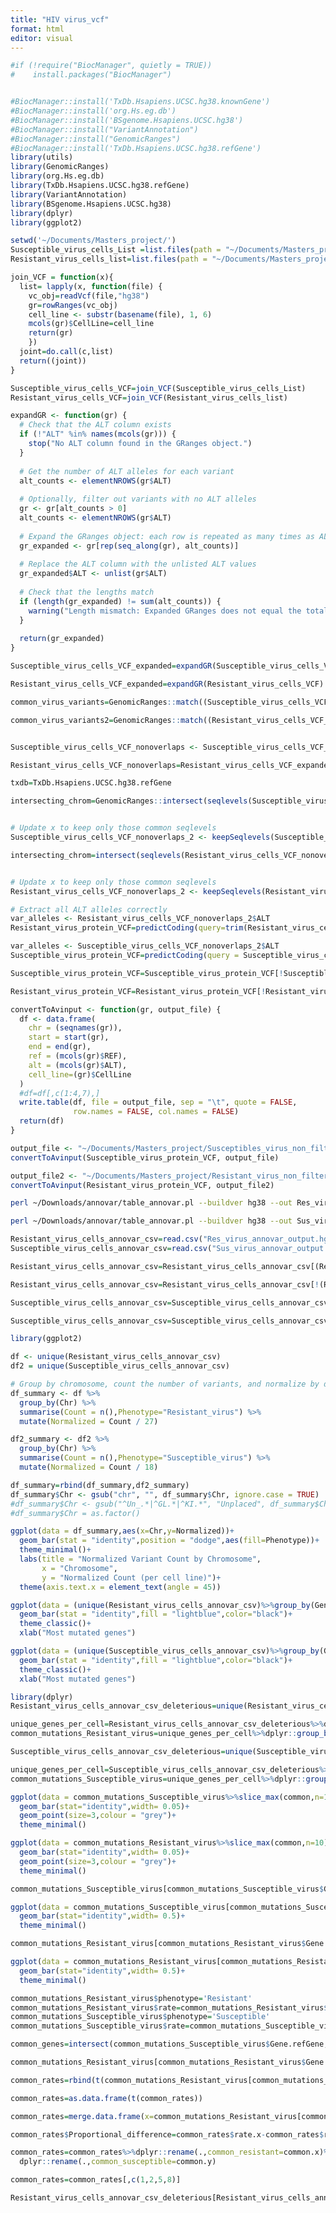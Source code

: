 ```yaml
---
title: "HIV virus_vcf"
format: html
editor: visual
---
```



```r
#if (!require("BiocManager", quietly = TRUE))
#    install.packages("BiocManager")


#BiocManager::install('TxDb.Hsapiens.UCSC.hg38.knownGene')
#BiocManager::install('org.Hs.eg.db')
#BiocManager::install('BSgenome.Hsapiens.UCSC.hg38')
#BiocManager::install("VariantAnnotation")
#BiocManager::install("GenomicRanges")
#BiocManager::install('TxDb.Hsapiens.UCSC.hg38.refGene')
library(utils)
library(GenomicRanges)
library(org.Hs.eg.db)
library(TxDb.Hsapiens.UCSC.hg38.refGene)
library(VariantAnnotation)
library(BSgenome.Hsapiens.UCSC.hg38)
library(dplyr)
library(ggplot2)
```



```r
setwd('~/Documents/Masters_project/')
Susceptible_virus_cells_List =list.files(path = "~/Documents/Masters_project/inputs/VCF/Virus/Susceptible",full.names = T)
Resistant_virus_cells_list=list.files(path = "~/Documents/Masters_project/inputs/VCF/Virus/Resistant",full.names = T)
```


```r
join_VCF = function(x){
  list= lapply(x, function(file) {
    vc_obj=readVcf(file,"hg38")
    gr=rowRanges(vc_obj)
    cell_line <- substr(basename(file), 1, 6)
    mcols(gr)$CellLine=cell_line
    return(gr)
    })
  joint=do.call(c,list)
  return((joint))
}
```

```r
Susceptible_virus_cells_VCF=join_VCF(Susceptible_virus_cells_List)
Resistant_virus_cells_VCF=join_VCF(Resistant_virus_cells_list)
```

```r
expandGR <- function(gr) {
  # Check that the ALT column exists
  if (!"ALT" %in% names(mcols(gr))) {
    stop("No ALT column found in the GRanges object.")
  }
  
  # Get the number of ALT alleles for each variant
  alt_counts <- elementNROWS(gr$ALT)
  
  # Optionally, filter out variants with no ALT alleles
  gr <- gr[alt_counts > 0]
  alt_counts <- elementNROWS(gr$ALT)
  
  # Expand the GRanges object: each row is repeated as many times as ALT alleles
  gr_expanded <- gr[rep(seq_along(gr), alt_counts)]
  
  # Replace the ALT column with the unlisted ALT values
  gr_expanded$ALT <- unlist(gr$ALT)
  
  # Check that the lengths match
  if (length(gr_expanded) != sum(alt_counts)) {
    warning("Length mismatch: Expanded GRanges does not equal the total number of ALT alleles.")
  }
  
  return(gr_expanded)
}
```

```r

Susceptible_virus_cells_VCF_expanded=expandGR(Susceptible_virus_cells_VCF)

Resistant_virus_cells_VCF_expanded=expandGR(Resistant_virus_cells_VCF)
```


```r
common_virus_variants=GenomicRanges::match((Susceptible_virus_cells_VCF_expanded),(Resistant_virus_cells_VCF_expanded))

common_virus_variants2=GenomicRanges::match((Resistant_virus_cells_VCF_expanded),(Susceptible_virus_cells_VCF_expanded))


Susceptible_virus_cells_VCF_nonoverlaps <- Susceptible_virus_cells_VCF_expanded[is.na(common_virus_variants)]

Resistant_virus_cells_VCF_nonoverlaps=Resistant_virus_cells_VCF_expanded[is.na(common_virus_variants2)]
```

```r
txdb=TxDb.Hsapiens.UCSC.hg38.refGene

intersecting_chrom=GenomicRanges::intersect(seqlevels(Susceptible_virus_cells_VCF_nonoverlaps),seqlevels(BSgenome.Hsapiens.UCSC.hg38))


# Update x to keep only those common seqlevels
Susceptible_virus_cells_VCF_nonoverlaps_2 <- keepSeqlevels(Susceptible_virus_cells_VCF_nonoverlaps, intersecting_chrom,pruning.mode = "coarse")
```

```r
intersecting_chrom=intersect(seqlevels(Resistant_virus_cells_VCF_nonoverlaps),seqlevels(BSgenome.Hsapiens.UCSC.hg38))


# Update x to keep only those common seqlevels
Resistant_virus_cells_VCF_nonoverlaps_2 <- keepSeqlevels(Resistant_virus_cells_VCF_nonoverlaps, intersecting_chrom,pruning.mode = "coarse")
```

```r
# Extract all ALT alleles correctly
var_alleles <- Resistant_virus_cells_VCF_nonoverlaps_2$ALT
Resistant_virus_protein_VCF=predictCoding(query=trim(Resistant_virus_cells_VCF_nonoverlaps_2),subject = txdb,seqSource=BSgenome.Hsapiens.UCSC.hg38,varAllele = var_alleles)
```

```r
var_alleles <- Susceptible_virus_cells_VCF_nonoverlaps_2$ALT
Susceptible_virus_protein_VCF=predictCoding(query = Susceptible_virus_cells_VCF_nonoverlaps_2,subject = txdb,seqSource=BSgenome.Hsapiens.UCSC.hg38,varAllele = var_alleles)
```

```r
Susceptible_virus_protein_VCF=Susceptible_virus_protein_VCF[!Susceptible_virus_protein_VCF$ALT=='']

Resistant_virus_protein_VCF=Resistant_virus_protein_VCF[!Resistant_virus_protein_VCF$ALT=='']

```

```r
convertToAvinput <- function(gr, output_file) {
  df <- data.frame(
    chr = (seqnames(gr)),
    start = start(gr),
    end = end(gr),
    ref = (mcols(gr)$REF),
    alt = (mcols(gr)$ALT),
    cell_line=(gr)$CellLine
  )
  #df=df[,c(1:4,7),]
  write.table(df, file = output_file, sep = "\t", quote = FALSE,
              row.names = FALSE, col.names = FALSE)
  return(df)
}

output_file <- "~/Documents/Masters_project/Susceptibles_virus_non_filtered.avinput"
convertToAvinput(Susceptible_virus_protein_VCF, output_file)

output_file2 <- "~/Documents/Masters_project/Resistant_virus_non_filtered.avinput"
convertToAvinput(Resistant_virus_protein_VCF, output_file2)
```

```bash
perl ~/Downloads/annovar/table_annovar.pl --buildver hg38 --out Res_virus_annovar_output --remove --protocol refGene,gnomad41_exome,clinvar_20140902,esp6500siv2_ea,dbnsfp42c --operation g,f,f,f,f --nastring "." --otherinfo --csvout  /Users/yoofilarbi/Documents/Masters_project/Resistant_virus_non_filtered.avinput /Users/yoofilarbi/Downloads/annovar/humandb

```

```bash
perl ~/Downloads/annovar/table_annovar.pl --buildver hg38 --out Sus_virus_annovar_output --remove --protocol refGene,gnomad41_exome,clinvar_20140902,esp6500siv2_ea,dbnsfp42c --operation g,f,f,f,f --nastring "." --otherinfo --csvout  /Users/yoofilarbi/Documents/Masters_project/Susceptibles_virus_non_filtered.avinput /Users/yoofilarbi/Downloads/annovar/humandb

```



```r
Resistant_virus_cells_annovar_csv=read.csv("Res_virus_annovar_output.hg38_multianno.csv")
Susceptible_virus_cells_annovar_csv=read.csv("Sus_virus_annovar_output.hg38_multianno.csv")
```

```r
Resistant_virus_cells_annovar_csv=Resistant_virus_cells_annovar_csv[(Resistant_virus_cells_annovar_csv$Func.refGene=="exonic"|Resistant_virus_cells_annovar_csv$Func.refGene=="exonic;splicing"),]

Resistant_virus_cells_annovar_csv=Resistant_virus_cells_annovar_csv[!(Resistant_virus_cells_annovar_csv$ExonicFunc.refGene=="synonymous SNV"|Resistant_virus_cells_annovar_csv$ExonicFunc.refGene=="unknown"|Resistant_virus_cells_annovar_csv$Chr=="chrUn_GL000195v1"),]
```

```r
Susceptible_virus_cells_annovar_csv=Susceptible_virus_cells_annovar_csv[(Susceptible_virus_cells_annovar_csv$Func.refGene=="exonic"|Susceptible_virus_cells_annovar_csv$Func.refGene=="exonic;splicing"),]

Susceptible_virus_cells_annovar_csv=Susceptible_virus_cells_annovar_csv[!(Susceptible_virus_cells_annovar_csv$ExonicFunc.refGene=="synonymous SNV"|Susceptible_virus_cells_annovar_csv$ExonicFunc.refGene=="unknown"|Susceptible_virus_cells_annovar_csv$Chr=="chrUn_GL000195v1"),]
```

```r
library(ggplot2)

df <- unique(Resistant_virus_cells_annovar_csv)
df2 = unique(Susceptible_virus_cells_annovar_csv)

# Group by chromosome, count the number of variants, and normalize by dividing by 16
df_summary <- df %>%
  group_by(Chr) %>%
  summarise(Count = n(),Phenotype="Resistant_virus") %>%
  mutate(Normalized = Count / 27)

df2_summary <- df2 %>%
  group_by(Chr) %>%
  summarise(Count = n(),Phenotype="Susceptible_virus") %>%
  mutate(Normalized = Count / 18)

df_summary=rbind(df_summary,df2_summary)
df_summary$Chr <- gsub("chr", "", df_summary$Chr, ignore.case = TRUE)
#df_summary$Chr <- gsub("^Un_.*|^GL.*|^KI.*", "Unplaced", df_summary$Chr)
#df_summary$Chr = as.factor()


```

```r
ggplot(data = df_summary,aes(x=Chr,y=Normalized))+
  geom_bar(stat = "identity",position = "dodge",aes(fill=Phenotype))+
  theme_minimal()+
  labs(title = "Normalized Variant Count by Chromosome",
       x = "Chromosome",
       y = "Normalized Count (per cell line)")+
  theme(axis.text.x = element_text(angle = 45))
```

```r
ggplot(data = (unique(Resistant_virus_cells_annovar_csv)%>%group_by(Gene.refGene)%>%summarise(Count=n())%>%slice_max(Count,n=20)),aes(x=Gene.refGene,y = Count))+
  geom_bar(stat = "identity",fill = "lightblue",color="black")+
  theme_classic()+
  xlab("Most mutated genes")
```


```r
ggplot(data = (unique(Susceptible_virus_cells_annovar_csv)%>%group_by(Gene.refGene)%>%summarise(Count=n())%>%slice_max(Count,n=20)),aes(x=Gene.refGene,y = Count))+
  geom_bar(stat = "identity",fill = "lightblue",color="black")+
  theme_classic()+
  xlab("Most mutated genes")
```

```r
library(dplyr)
Resistant_virus_cells_annovar_csv_deleterious=unique(Resistant_virus_cells_annovar_csv[Resistant_virus_cells_annovar_csv$SIFT_pred=="D"|Resistant_virus_cells_annovar_csv$PROVEAN_pred=="D",])

unique_genes_per_cell=Resistant_virus_cells_annovar_csv_deleterious%>%dplyr::distinct(Gene.refGene,Otherinfo1)
common_mutations_Resistant_virus=unique_genes_per_cell%>%dplyr::group_by(Gene.refGene)%>%dplyr::summarise(common=n())%>%arrange(desc(common))
```

```r
Susceptible_virus_cells_annovar_csv_deleterious=unique(Susceptible_virus_cells_annovar_csv[Susceptible_virus_cells_annovar_csv$SIFT_pred=="D"|Susceptible_virus_cells_annovar_csv$PROVEAN_pred=="D",])

unique_genes_per_cell=Susceptible_virus_cells_annovar_csv_deleterious%>%dplyr::distinct(Gene.refGene,Otherinfo1)
common_mutations_Susceptible_virus=unique_genes_per_cell%>%dplyr::group_by(Gene.refGene)%>%dplyr::summarise(common=n())%>%arrange(desc(common))
```

```r
ggplot(data = common_mutations_Susceptible_virus%>%slice_max(common,n=10),aes(x=Gene.refGene,y=common))+
  geom_bar(stat="identity",width= 0.05)+
  geom_point(size=3,colour = "grey")+
  theme_minimal()
```

```r
ggplot(data = common_mutations_Resistant_virus%>%slice_max(common,n=10),aes(x=Gene.refGene,y=common))+
  geom_bar(stat="identity",width= 0.05)+
  geom_point(size=3,colour = "grey")+
  theme_minimal()
```


```r
common_mutations_Susceptible_virus[common_mutations_Susceptible_virus$Gene.refGene %in%(setdiff(common_mutations_Susceptible_virus$Gene.refGene,common_mutations_Resistant_virus$Gene.refGene)),]
```

```r
ggplot(data = common_mutations_Susceptible_virus[common_mutations_Susceptible_virus$Gene.refGene %in%(setdiff(common_mutations_Susceptible_virus$Gene.refGene,common_mutations_Resistant_virus$Gene.refGene)),]%>%slice_max(common,n=12),aes(x=Gene.refGene,y=common))+
  geom_bar(stat="identity",width= 0.5)+
  theme_minimal()
```

```r
common_mutations_Resistant_virus[common_mutations_Resistant_virus$Gene.refGene %in%(setdiff(common_mutations_Resistant_virus$Gene.refGene,common_mutations_Susceptible_virus$Gene.refGene)),]
```

```r
ggplot(data = common_mutations_Resistant_virus[common_mutations_Resistant_virus$Gene.refGene %in%(setdiff(common_mutations_Resistant_virus$Gene.refGene,common_mutations_Susceptible_virus$Gene.refGene)),]%>%slice_max(common,n=12),aes(x=Gene.refGene,y=common))+
  geom_bar(stat="identity",width= 0.5)+
  theme_minimal()

```

```r
common_mutations_Resistant_virus$phenotype='Resistant'
common_mutations_Resistant_virus$rate=common_mutations_Resistant_virus$common/length(Resistant_virus_cells_list)
common_mutations_Susceptible_virus$phenotype='Susceptible'
common_mutations_Susceptible_virus$rate=common_mutations_Susceptible_virus$common/length(Susceptible_virus_cells_List)
```

```r
common_genes=intersect(common_mutations_Susceptible_virus$Gene.refGene,common_mutations_Resistant_virus$Gene.refGene)
```

```r
common_mutations_Resistant_virus[common_mutations_Resistant_virus$Gene.refGene%in%common_genes,]
```


```r
common_rates=rbind(t(common_mutations_Resistant_virus[common_mutations_Resistant_virus$Gene.refGene%in%common_genes,]),t(common_mutations_Susceptible_virus[common_mutations_Susceptible_virus$Gene.refGene%in%common_genes,]))
```

```r
common_rates=as.data.frame(t(common_rates))
```

```r
common_rates=merge.data.frame(x=common_mutations_Resistant_virus[common_mutations_Resistant_virus$Gene.refGene%in%common_genes,],y=common_mutations_Susceptible_virus[common_mutations_Susceptible_virus$Gene.refGene%in%common_genes,],by.x = 'Gene.refGene',by.y = 'Gene.refGene')
```

```r
common_rates$Proportional_difference=common_rates$rate.x-common_rates$rate.y

common_rates=common_rates%>%dplyr::rename(.,common_resistant=common.x)%>%
  dplyr::rename(.,common_susceptible=common.y)

common_rates=common_rates[,c(1,2,5,8)]

```

```r
Resistant_virus_cells_annovar_csv_deleterious[Resistant_virus_cells_annovar_csv_deleterious$Gene.refGene=='HLA-A',c(4,5,7,10,121)]
```

